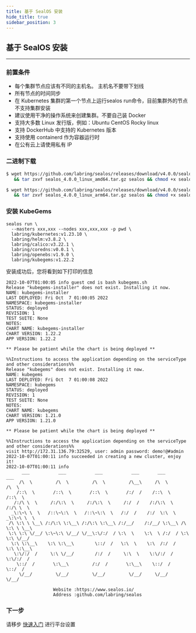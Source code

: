 ```yaml
---
title: 基于 SealOS 安装
hide_title: true
sidebar_position: 3
---
```



## 基于 SealOS 安装

---

### 前置条件

- 每个集群节点应该有不同的主机名。 主机名不要带下划线
- 所有节点的时间同步
- 在 Kubernetes 集群的第一个节点上运行sealos run命令，目前集群外的节点不支持集群安装
- 建议使用干净的操作系统来创建集群。不要自己装 Docker
- 支持大多数 Linux 发行版，例如：Ubuntu CentOS Rocky linux
- 支持 DockerHub 中支持的 Kubernetes 版本
- 支持使用 containerd 作为容器运行时
- 在公有云上请使用私有 IP

### 二进制下载

<Tabs groupId="arch">
  <TabItem value="amd64" label="amd64" default>

```bash
$ wget https://github.com/labring/sealos/releases/download/v4.0.0/sealos_4.0.0_linux_amd64.tar.gz \
   && tar zxvf sealos_4.0.0_linux_amd64.tar.gz sealos && chmod +x sealos && mv sealos /usr/bin
```

  </TabItem>
  <TabItem value="arm64" label="arm64">

```bash
$ wget https://github.com/labring/sealos/releases/download/v4.0.0/sealos_4.0.0_linux_arm64.tar.gz \
   && tar zxvf sealos_4.0.0_linux_arm64.tar.gz sealos && chmod +x sealos && mv sealos /usr/bin
```

  </TabItem>
</Tabs>

### 安装 KubeGems
```
sealos run \
  --masters xxx,xxx --nodes xxx,xxx,xxx -p pwd \
  labring/kubernetes:v1.23.10 \
  labring/helm:v3.8.2 \
  labring/calico:v3.22.1 \
  labring/coredns:v0.0.1 \
  labring/openebs:v1.9.0 \
  labring/kubegems:v1.22.2
```

安装成功后，您将看到如下打印的信息

```
2022-10-07T01:00:05 info guest cmd is bash kubegems.sh
Release "kubegems-installer" does not exist. Installing it now.
NAME: kubegems-installer
LAST DEPLOYED: Fri Oct  7 01:00:05 2022
NAMESPACE: kubegems-installer
STATUS: deployed
REVISION: 1
TEST SUITE: None
NOTES:
CHART NAME: kubegems-installer
CHART VERSION: 1.22.2
APP VERSION: 1.22.2

** Please be patient while the chart is being deployed **

%%Instructions to access the application depending on the serviceType and other considerations%%
Release "kubegems" does not exist. Installing it now.
NAME: kubegems
LAST DEPLOYED: Fri Oct  7 01:00:08 2022
NAMESPACE: kubegems
STATUS: deployed
REVISION: 1
TEST SUITE: None
NOTES:
CHART NAME: kubegems
CHART VERSION: 1.21.0
APP VERSION: 1.21.0

** Please be patient while the chart is being deployed **

%%Instructions to access the application depending on the serviceType and other considerations%%
visit http://172.31.136.79:32529, user: admin password: demo!@#admin
2022-10-07T01:00:11 info succeeded in creating a new cluster, enjoy it!
2022-10-07T01:00:11 info
      ___           ___           ___           ___       ___           ___
     /\  \         /\  \         /\  \         /\__\     /\  \         /\  \
    /::\  \       /::\  \       /::\  \       /:/  /    /::\  \       /::\  \
   /:/\ \  \     /:/\:\  \     /:/\:\  \     /:/  /    /:/\:\  \     /:/\ \  \
  _\:\~\ \  \   /::\~\:\  \   /::\~\:\  \   /:/  /    /:/  \:\  \   _\:\~\ \  \
 /\ \:\ \ \__\ /:/\:\ \:\__\ /:/\:\ \:\__\ /:/__/    /:/__/ \:\__\ /\ \:\ \ \__\
 \:\ \:\ \/__/ \:\~\:\ \/__/ \/__\:\/:/  / \:\  \    \:\  \ /:/  / \:\ \:\ \/__/
  \:\ \:\__\    \:\ \:\__\        \::/  /   \:\  \    \:\  /:/  /   \:\ \:\__\
   \:\/:/  /     \:\ \/__/        /:/  /     \:\  \    \:\/:/  /     \:\/:/  /
    \::/  /       \:\__\         /:/  /       \:\__\    \::/  /       \::/  /
     \/__/         \/__/         \/__/         \/__/     \/__/         \/__/

                  Website :https://www.sealos.io/
                  Address :github.com/labring/sealos

```

### 下一步

请移步 [快速入门](../../category/快速入门) 进行平台设置